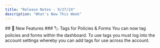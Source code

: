 ```yaml
---
title: "Release Notes - 9/27/24"
description: "What's New This Week"
---
```


<Tabs>
  <Tab title="⚙️ Product Updates">
    ## 🎉 New Features
    ### 🏷️ Tags for Policies & Forms
    You can now tag policies and forms within the dashboard. To use tags you must log into the account settings whereby you can add tags for use across the account. 
  </Tab>
</Tabs>